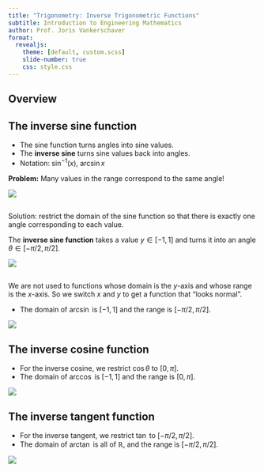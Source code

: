 ```yaml
---
title: "Trigonometry: Inverse Trigonometric Functions"
subtitle: Introduction to Engineering Mathematics
author: Prof. Joris Vankerschaver
format:
  revealjs:
    theme: [default, custom.scss]
    slide-number: true
    css: style.css
---
```


## Overview

## The inverse sine function

- The sine function turns angles into sine values.
- The **inverse sine** turns sine values back into angles.
- Notation: $\sin^{-1}(x)$, $\arcsin x$

**Problem:** Many values in the range correspond to the same angle!

![](./images/01-trigonometry/inverse-sine-1.svg){fig-align="center"}

##

Solution: restrict the domain of the sine function so that there is exactly one angle corresponding to each value.

The **inverse sine function** takes a value $y \in [-1, 1]$  and turns it into an angle $\theta \in [-\pi/2, \pi/2]$.

![](./images/01-trigonometry/inverse-sine-limited.svg)

##

We are not used to functions whose domain is the $y$-axis and whose range is the $x$-axis. So we switch $x$ and $y$ to get a function that "looks normal".

- The domain of $\arcsin$ is $[-1, 1]$ and the range is $[-\pi/2, \pi/2]$.

![](./images/01-trigonometry/inverse-sine-flipped.svg)

## The inverse cosine function

- For the inverse cosine, we restrict $\cos \theta$ to $[0, \pi]$.
- The domain of $\arccos$ is $[-1, 1]$ and the range is $[0, \pi]$.

![](./images/01-trigonometry/inverse-cosine-flipped.svg)

## The inverse tangent function

- For the inverse tangent, we restrict $\tan$ to $[-\pi/2, \pi/2]$.
- The domain of $\arctan$ is all of $\mathbb{R}$, and the range is $[-\pi/2, \pi/2]$.


![](./images/01-trigonometry/inverse-tangent-flipped.svg)


